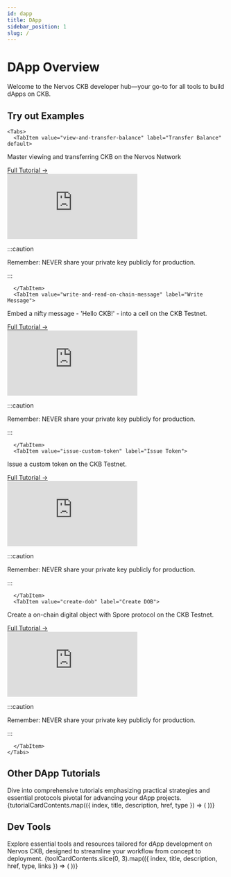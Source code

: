```yaml
---
id: dapp
title: DApp
sidebar_position: 1
slug: /
---
```


# DApp Overview
Welcome to the Nervos CKB developer hub—your go-to for all tools to build dApps on CKB. 

## Try out Examples
```mdx-code-block
<Tabs>
  <TabItem value="view-and-transfer-balance" label="Transfer Balance" default>
```
<div>
  <div style={{ display: 'flex', justifyContent: 'space-between', alignItems: 'center' }}>
    <p>Master viewing and transferring CKB on the Nervos Network</p>
    <a href="./docs/dapp/view-and-transfer-balance">Full Tutorial →</a>
  </div>

  <iframe src="https://codesandbox.io/embed/58n9pq?view=preview&module=%2Flib.ts"
    style={{width: "100%", height: "500px", border: "0", borderRadius: "4px", overflow:"hidden"}}
    frameborder="0"
    title="@offckb/simple-transfer"
    allow="accelerometer; ambient-light-sensor; camera; encrypted-media; geolocation; gyroscope; hid; microphone; midi; payment; usb; vr; xr-spatial-tracking"
    sandbox="allow-forms allow-modals allow-popups allow-presentation allow-same-origin allow-scripts"
  ></iframe>
  
:::caution

Remember: NEVER share your private key publicly for production.

:::
</div>

```mdx-code-block
  </TabItem>
  <TabItem value="write-and-read-on-chain-message" label="Write Message">
```

<div>
  <div style={{ display: 'flex', justifyContent: 'space-between', alignItems: 'center' }}>
    <p>Embed a nifty message - 'Hello CKB!' - into a cell on the CKB Testnet.</p>
    <a href="./docs/dapp/write-and-read-on-chain-message">Full Tutorial →</a>
  </div>

  <iframe src="https://codesandbox.io/embed/jsn25g?view=Editor+%2B+Preview&module=%2Flib.ts"
    style={{width: "100%", height: "500px", border: "0", borderRadius: "4px", overflow:"hidden"}}
    frameborder="0"
    title="write-and-read-onchain-message"
    allow="accelerometer; ambient-light-sensor; camera; encrypted-media; geolocation; gyroscope; hid; microphone; midi; payment; usb; vr; xr-spatial-tracking"
    sandbox="allow-forms allow-modals allow-popups allow-presentation allow-same-origin allow-scripts"
   ></iframe>

:::caution

Remember: NEVER share your private key publicly for production.

:::
</div>

```mdx-code-block
  </TabItem>
  <TabItem value="issue-custom-token" label="Issue Token">
```

<div>
  <div style={{ display: 'flex', justifyContent: 'space-between', alignItems: 'center' }}>
    <p>Issue a custom token on the CKB Testnet.</p>
    <a href="./docs/dapp/issue-custom-token">Full Tutorial →</a>
  </div>

  <iframe src="https://codesandbox.io/embed/drlfr5?view=Editor+%2B+Preview&module=%2Flib.ts"
    style={{width: "100%", height: "500px", border: "0", borderRadius: "4px", overflow:"hidden"}}
    frameborder="0"
    title="@offckb/xudt"
    allow="accelerometer; ambient-light-sensor; camera; encrypted-media; geolocation; gyroscope; hid; microphone; midi; payment; usb; vr; xr-spatial-tracking"
    sandbox="allow-forms allow-modals allow-popups allow-presentation allow-same-origin allow-scripts"
   ></iframe>

:::caution

Remember: NEVER share your private key publicly for production.

:::
</div>

```mdx-code-block
  </TabItem>
  <TabItem value="create-dob" label="Create DOB">
```

<div>
  <div style={{ display: 'flex', justifyContent: 'space-between', alignItems: 'center' }}>
    <p>Create a on-chain digital object with Spore protocol on the CKB Testnet.</p>
    <a href="./docs/dapp/create-dob">Full Tutorial →</a>
  </div>

  <iframe src="https://codesandbox.io/embed/l4q7mc?view=Editor+%2B+Preview&module=%2Flib.ts"
    style={{width: "100%", height: "500px", border: "0", borderRadius: "4px", overflow:"hidden"}}
    frameborder="0"
    title="@offckb/simple-transfer"
    allow="accelerometer; ambient-light-sensor; camera; encrypted-media; geolocation; gyroscope; hid; microphone; midi; payment; usb; vr; xr-spatial-tracking"
    sandbox="allow-forms allow-modals allow-popups allow-presentation allow-same-origin allow-scripts"
   ></iframe>

:::caution

Remember: NEVER share your private key publicly for production.

:::
</div>

```mdx-code-block
  </TabItem>
</Tabs>
```

## Other DApp Tutorials
Dive into comprehensive tutorials emphasizing practical strategies and essential protocols pivotal for advancing your dApp projects.
<CardLayout>
  {tutorialCardContents.map(({ index, title, description, href, type }) => (
    <Card
      key={index}
      title={title}
      description={description}
      href={href}
      type={type}
    />
  ))}
</CardLayout>


## Dev Tools
Explore essential tools and resources tailored for dApp development on Nervos CKB, designed to streamline your workflow from concept to deployment.
<CardLayout>
  {toolCardContents.slice(0, 3).map(({ index, title, description, href, type, links }) => (
    <Card
      key={index}
      title={title}
      description={description}
      href={href}
      type={type}
      links={links}
    />
  ))}
  <MoreCard title={MORETOOLCARDTITLE} href={MORETOOLCARDHREF} />
</CardLayout>
